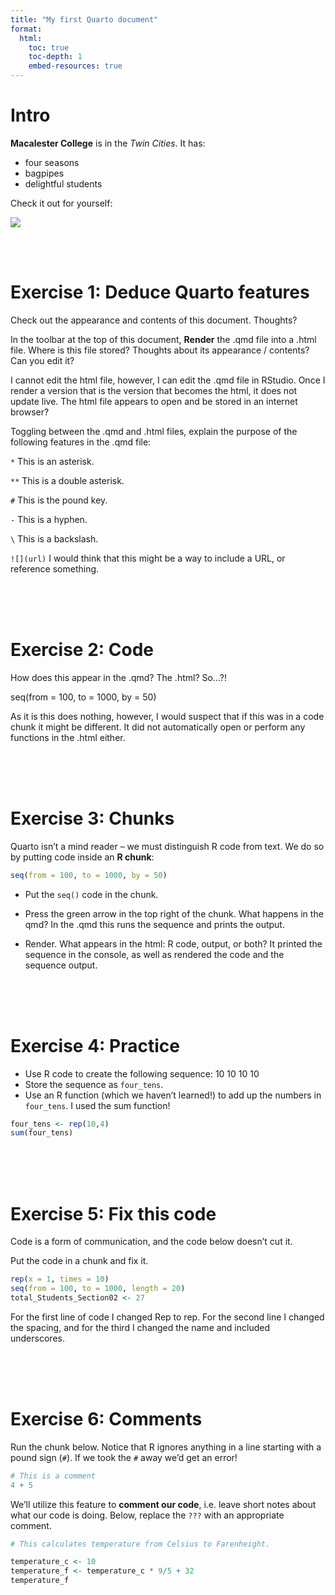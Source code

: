 ```yaml
---
title: "My first Quarto document"
format:
  html:
    toc: true
    toc-depth: 1
    embed-resources: true
---
```


# Intro


**Macalester College** is in the *Twin Cities*.
It has:

- four seasons
- bagpipes
- delightful students

Check it out for yourself:

![](https://www.macalester.edu/about/wp-content/uploads/sites/191/2019/12/campusmap336.png)



\
\




# Exercise 1: Deduce Quarto features

Check out the appearance and contents of this document. Thoughts?

In the toolbar at the top of this document, **Render** the .qmd file into a .html file. Where is this file stored? Thoughts about its appearance / contents? Can you edit it?

I cannot edit the html file, however, I can edit the .qmd file in RStudio. Once I render a version that is the version that becomes the html, it does not update live. The html file appears to open and be stored in an internet browser?

Toggling between the .qmd and .html files, explain the purpose of the following features in the .qmd file:        

`*`
This is an asterisk.

`**`
This is a double asterisk.

`#`
This is the pound key.

`-`
This is a hyphen.

`\`
This is a backslash.

`![](url)`
I would think that this might be a way to include a URL, or reference something. 





\
\
\




# Exercise 2: Code


How does this appear in the .qmd? The .html? So...?!

seq(from = 100, to = 1000, by = 50)

As it is this does nothing, however, I would suspect that if this was in a code chunk it might be different. It did not automatically open or perform any functions in the .html either. 








\
\
\



# Exercise 3: Chunks

Quarto isn't a mind reader -- we must distinguish R code from text.
We do so by putting code inside an **R chunk**:

```r
seq(from = 100, to = 1000, by = 50)
```

- Put the `seq()` code in the chunk.
- Press the green arrow in the top right of the chunk. What happens in the qmd?
In the .qmd this runs the sequence and prints the output.

- Render. What appears in the html: R code, output, or both?
It printed the sequence in the console, as well as rendered the code and the sequence output.





\
\
\




# Exercise 4: Practice

- Use R code to create the following sequence: 10 10 10 10
- Store the sequence as `four_tens`.
- Use an R function (which we haven't learned!) to add up the numbers in `four_tens`.
I used the sum function!

```r
four_tens <- rep(10,4)
sum(four_tens)
```


\
\
\




# Exercise 5: Fix this code

Code is a form of communication, and the code below doesn't cut it.

Put the code in a chunk and fix it.
```r
rep(x = 1, times = 10)
seq(from = 100, to = 1000, length = 20)
total_Students_Section02 <- 27

```
For the first line of code I changed Rep to rep. For the second line I changed the spacing, and for the third I changed the name and included underscores.

\
\
\


# Exercise 6: Comments

Run the chunk below.
Notice that R ignores anything in a line starting with a pound sign (`#`).
If we took the `#` away we'd get an error!

```r
# This is a comment
4 + 5
```

We'll utilize this feature to **comment our code**, i.e. leave short notes about what our code is doing.
Below, replace the `???` with an appropriate comment.

```r
# This calculates temperature from Celsius to Farenheight.

temperature_c <- 10
temperature_f <- temperature_c * 9/5 + 32
temperature_f
```
